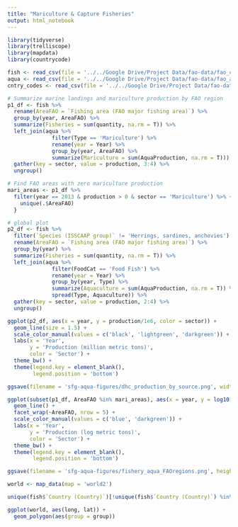 ```yaml
---
title: "Mariculture & Capture Fisheries"
output: html_notebook
---
```


```r
library(tidyverse)
library(trelliscope)
library(mapdata)
library(countrycode)

fish <- read_csv(file = '../../Google Drive/Project Data/fao-data/fao_capture_50to14_long.csv')
aqua <- read_csv(file = '../../Google Drive/Project Data/fao-data/fao_aqua_50to14_long.csv')
cntry_codes <- read_csv(file = '../../Google Drive/Project Data/fao-data/country_codes.csv')
```

```r
# Summarize marine landings and mariculture production by FAO region
p1_df <- fish %>%
  rename(AreaFAO = `Fishing area (FAO major fishing area)`) %>%
  group_by(year, AreaFAO) %>%
  summarize(Fisheries = sum(quantity, na.rm = T)) %>%
  left_join(aqua %>%
              filter(Type == 'Mariculture') %>%
              rename(year = Year) %>%
              group_by(year, AreaFAO) %>%
              summarize(Mariculture = sum(AquaProduction, na.rm = T))) %>%
  gather(key = sector, value = production, 3:4) %>%
  ungroup()

# Find FAO areas with zero mariculture production
mari_areas <- p1_df %>%
  filter(year == 2013 & production > 0 & sector == 'Mariculture') %>% {
    unique(.$AreaFAO)
  }
```

```r
# global plot
p2_df <- fish %>%
  filter(`Species (ISSCAAP group)` != 'Herrings, sardines, anchovies') %>%
  rename(AreaFAO = `Fishing area (FAO major fishing area)`) %>%
  group_by(year) %>%
  summarize(Fisheries = sum(quantity, na.rm = T)) %>%
  left_join(aqua %>%
              filter(FoodCat == 'Food Fish') %>%
              rename(year = Year) %>%
              group_by(year, Type) %>%
              summarize(Aquaculture = sum(AquaProduction, na.rm = T)) %>%
              spread(Type, Aquaculture)) %>%
  gather(key = sector, value = production, 2:4) %>%
  ungroup()

ggplot(p2_df, aes(x = year, y = production/1e6, color = sector)) +
  geom_line(size = 1.5) +
  scale_color_manual(values = c('black', 'lightgreen', 'darkgreen')) +
  labs(x = 'Year',
       y = 'Production (million metric tons)',
       color = 'Sector') +
  theme_bw() +
  theme(legend.key = element_blank(),
        legend.position = 'bottom')

ggsave(filename = 'sfg-aqua-figures/dhc_production_by_source.png', width = 5, height = 4)
```


```r

ggplot(subset(p1_df, AreaFAO %in% mari_areas), aes(x = year, y = log10(production), color = sector)) +
  geom_line() +
  facet_wrap(~AreaFAO, nrow = 5) +
  scale_color_manual(values = c('blue', 'darkgreen')) +
  labs(x = 'Year',
       y = 'Production (log metric tons)',
       color = 'Sector') +
  theme_bw() +
  theme(legend.key = element_blank(),
        legend.position = 'bottom')

ggsave(filename = 'sfg-aqua-figures/fishery_aqua_FAOregions.png', height = 6, width = 5)
```

```r
world <- map_data(map = 'world2')

unique(fish$`Country (Country)`)[!unique(fish$`Country (Country)`) %in% unique(world$region)]

ggplot(world, aes(long, lat)) +
  geom_polygon(aes(group = group))
```

